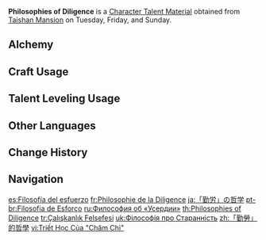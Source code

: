 {{Item Infobox
|id          = 104315
|image       = Item Philosophies of Diligence.png
|type        = Character Talent Materials
|group2       = Talent Books
|invCategory = Character Development Items
|group       = Diligence Books
|quality     = 4
|description = Industriousness is the foundation of the [[Liyue|land]] of [[Geo]].<br>Industriousness is believing in one's own ability to earn a place in the land of the [[gods]] through sweat, wisdom, and power.
|day1        = Tuesday
|day2        = Friday
|day3        = Sunday
|source1     = Taishan Mansion
|source2     = [[Crafting]]
}}
'''Philosophies of Diligence''' is a [[Character Talent Material]] obtained from [[Taishan Mansion]] on Tuesday, Friday, and Sunday.

==Alchemy==
{{Recipe
|type = Crafting
|Guide to Diligence = 3
|Mora = 550
|sort = Guide to Diligence;Mora
}}

==Craft Usage==
{{Craft Usage}}

==Talent Leveling Usage==
{{Talent Leveling Usage}}

==Other Languages==
{{Other Languages
|en      = Philosophies of Diligence
|zhs     = 「勤劳」的哲学
|zhs_rm  = "Qínláo" de Zhéxué
|zht     = 「勤勞」的哲學
|zht_rm  = "Qínláo" de Zhéxué
|zh_tl   = Philosophy of "Diligence"
|ja      = 「勤労」の哲学
|ja_rm   = "Kinrou" no Tetsugaku
|ja_tl   = Philosophy of "Diligence"
|ko      = 「근면」의 철학
|ko_tl   = Philosophy of "Diligence"
|es      = Filosofía del esfuerzo
|es_tl   = Philosophy of Endeavor
|fr      = Philosophie de la Diligence
|fr_tl   = Philosophy of Diligence
|ru      = Философия об «Усердии»
|ru_tl   = Philosophy of "Diligence"
|th      = Philosophies of "Diligence"
|vi      = Triết Học Của "Chăm Chỉ"
|vi_tl   = Philosophy of "Diligence"
|de      = Philosophie des „Fleißes“
|de_tl   = Philosophy of "Diligence"
|id      = Philosophies of "Diligence"
|pt      = Filosofia de Esforço
|pt_tl   = Philosophy of Effort
|tr      = Çalışkanlık Felsefesi
|tr_tl   = Diligence Philosophy
|it      = Filosofie della diligenza
|it_tl   = Philosophies of Diligence
}}

==Change History==
{{Change History|1.0}}

==Navigation==
{{Development Item Navbox|Character Talent Materials}}

[[es:Filosofía del esfuerzo]]
[[fr:Philosophie de la Diligence]]
[[ja:「勤労」の哲学]]
[[pt-br:Filosofia de Esforço]]
[[ru:Философия об «Усердии»]]
[[th:Philosophies of Diligence]]
[[tr:Çalışkanlık Felsefesi]]
[[uk:Філософія про Старанність]]
[[zh:「勤勞」的哲學]]
[[vi:Triết Học Của "Chăm Chỉ"]]
